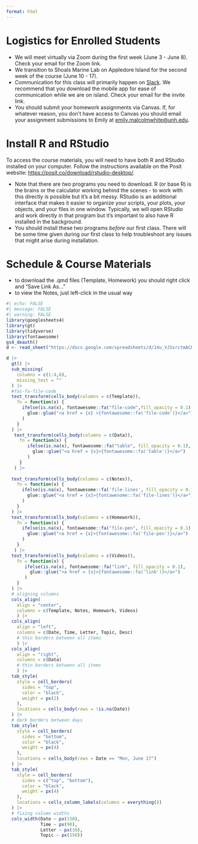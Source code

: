 ```yaml
---
format: html
---
```



# Logistics for Enrolled Students

- We will meet virtually via Zoom during the first week (June 3 - June 8).  Check your email for the Zoom link.
- We transition to Shoals Marine Lab on Appledore Island for the second week of the course (June 10 - 17). 
- Communication for this class will primarily happen on [Slack](https://slack.com/). We recommend that you download the mobile app for ease of communication while we are on island. Check your email for the invite link.
- You should submit your homework assignments via Canvas. If, for whatever reason, you don't have access to Canvas you should email your assignment submissions to Emily at [emily.malcolmwhite@unh.edu](mailto:emily.malcolmwhite@unh.edu). 

# Install R and RStudio

To access the course materials, you will need to have both R and RStudio installed on your computer. Follow the instructions available on the Posit website: [https://posit.co/download/rstudio-desktop/](https://posit.co/download/rstudio-desktop/). 

- Note that there are *two* programs you need to download. R (or base R) is the brains or the calculator working behind the scenes - to work with this directly is possible but it's a bit messy. RStudio is an additional interface that makes it easier to organize your scripts, your plots, your objects, and your files in one window. Typically, we will open RStudio and work directly in that program but it's important to also have R installed in the background.  
- You should install these two programs *before* our first class. There will be some time given during our first class to help troubleshoot any issues that might arise during installation.  

# Schedule & Course Materials 

- to download the .qmd files (Template, Homework) you should right click and "Save Link As..."
- to view the Notes, just left-click in the usual way

```r
#| echo: FALSE
#| message: FALSE
#| warning: FALSE
library(googlesheets4)
library(gt)
library(tidyverse)
library(fontawesome)
gs4_deauth()
d <- read_sheet("https://docs.google.com/spreadsheets/d/14u_VJSsrctmACH9mqCtYfqRrHW2v7I1COl6Atf9YPM4/edit?usp=sharing", sheet = "Sheet1")
```


```r
d |>
  gt() |>
  sub_missing(
    columns = c(1:4,8),
    missing_text = ""
  ) |>
  #fas-fa-file-code
  text_transform(cells_body(columns = c(Template)),
    fn = function(x) {
      ifelse(is.na(x), fontawesome::fa("file-code",fill_opacity = 0.1),
        glue::glue("<a href = {x} >{fontawesome::fa('file-code')}</a>")
      )
    }
  ) |>
   text_transform(cells_body(columns = c(Data)),
     fn = function(x) {
        ifelse(is.na(x), fontawesome::fa("table", fill_opacity = 0.1),
          glue::glue("<a href = {x}>{fontawesome::fa('table')}</a>")
        )
     }
   ) |>
  
  text_transform(cells_body(columns = c(Notes)),
    fn = function(x) {
      ifelse(is.na(x), fontawesome::fa('file-lines', fill_opacity = 0.1),
        glue::glue("<a href = {x}>{fontawesome::fa('file-lines')}</a>")
      )
    }
  ) |>
  text_transform(cells_body(columns = c(Homework)),
    fn = function(x) {
      ifelse(is.na(x), fontawesome::fa("file-pen", fill_opacity = 0.1),
        glue::glue("<a href = {x}>{fontawesome::fa('file-pen')}</a>")
      )
    }
   ) |>
  text_transform(cells_body(columns = c(Videos)),
    fn = function(x) {
       ifelse(is.na(x), fontawesome::fa("link", fill_opacity = 0.1),
         glue::glue("<a href = {x}>{fontawesome::fa('link')}</a>")
       )
    }
  ) |>
  # aligning columns
  cols_align(
    align = "center", 
    columns = c(Template, Notes, Homework, Videos)
    ) |>
  cols_align(
    align = "left", 
    columns = c(Date, Time, Letter, Topic, Desc)
    # thin borders between all items
    ) |>
  cols_align(
    align = "right", 
    columns = c(Data)
    # thin borders between all items
    ) |>
  tab_style(
    style = cell_borders(
      sides = "top",
      color = "black", 
      weight = px(2)
    ),
    locations = cells_body(rows = !is.na(Date)) 
  ) |>
  # dark borders between days
  tab_style(
    style = cell_borders(
      sides = "bottom",
      color = "black",
      weight = px(4) 
    ),
    locations = cells_body(rows = Date == "Mon, June 17") 
  ) |>
  tab_style(
    style = cell_borders(
      sides = c("top", "bottom"),
      color = "black",
      weight = px(4) 
    ),
    locations = cells_column_labels(columns = everything()) 
  ) |>
  # fixing column widths
  cols_width(Date ~ px(150),
             Time ~ px(90), 
             Letter ~ px(30), 
             Topic ~ px(250)) 
```

